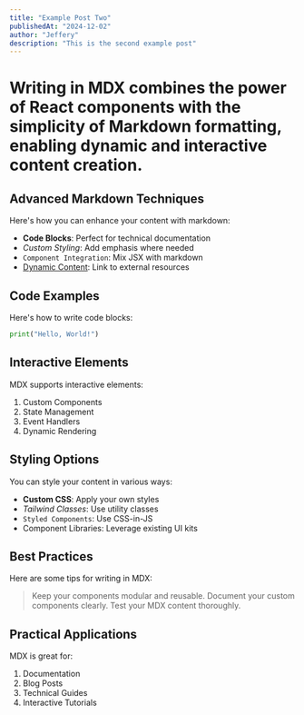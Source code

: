 ```yaml
---
title: "Example Post Two"
publishedAt: "2024-12-02"
author: "Jeffery"
description: "This is the second example post"
---
```


# Writing in MDX combines the power of React components with the simplicity of Markdown formatting, enabling dynamic and interactive content creation.

## Advanced Markdown Techniques

Here's how you can enhance your content with markdown:

- **Code Blocks**: Perfect for technical documentation
- _Custom Styling_: Add emphasis where needed
- `Component Integration`: Mix JSX with markdown
- [Dynamic Content](https://mdxjs.com): Link to external resources

## Code Examples

Here's how to write code blocks:

```python
print("Hello, World!")
```

## Interactive Elements

MDX supports interactive elements:

1. Custom Components
2. State Management
3. Event Handlers
4. Dynamic Rendering

## Styling Options

You can style your content in various ways:

- **Custom CSS**: Apply your own styles
- _Tailwind Classes_: Use utility classes
- `Styled Components`: Use CSS-in-JS
- Component Libraries: Leverage existing UI kits

## Best Practices

Here are some tips for writing in MDX:

> Keep your components modular and reusable.
> Document your custom components clearly.
> Test your MDX content thoroughly.

## Practical Applications

MDX is great for:

1. Documentation
2. Blog Posts
3. Technical Guides
4. Interactive Tutorials
